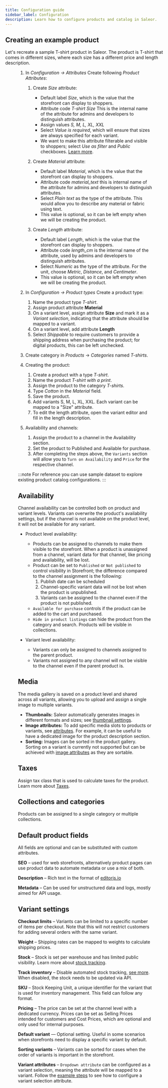 ```yaml
---
title: Configuration guide
sidebar_label: Configuration
description: Learn how to configure products and catalog in Saleor.
---
```



## Creating an example product

Let's recreate a sample T-shirt product in Saleor.
The product is T-shirt that comes in different sizes, where each size has a different price and length description.

<Figure src={tshirt} alt={`Example config`} />

1. In _Configuration -> Attributes_ Create following _Product Attributes_:

   1. Create _Size_ attribute:

      - Default label _Size_, which is the value that the storefront can display to shoppers.
      - Attribute code _T-shirt Size_ This is the internal name of the attribute for admins and developers to distinguish attributes.
      - Assign values _S, M, L, XL, XXL_
      - Select _Value is required_, which will ensure that sizes are always specified for each variant.
      - We want to make this attribute filterable and visible to shoppers; select _Use as filter_ and _Public_ checkboxes. [Learn more](developer/attributes/configuration.mdx).

   2. Create _Material_ attribute:

      - Default label _Material_, which is the value that the storefront can display to shoppers.
      - Attribute code _material_text_ this is internal name of the attribute for admins and developers to distinguish attributes.
      - Select _Plain text_ as the type of the attribute. This would allow you to describe any material or fabric using text.
      - This value is optional, so it can be left empty when we will be creating the product.

   3. Create _Length_ attribute:

      - Default label _Length_, which is the value that the storefront can display to shoppers.
      - Attribute code _length_cm_ is the internal name of the attribute, used by admins and developers to distinguish attributes.
      - Select _Numeric_ as the type of the attribute. For the unit, choose _Metric_, _Distance_, and _Centimeter_.
      - This value is optional, so it can be left empty when we will be creating the product.

2. In _Configuration -> Product types_ Create a product type:

   1. Name the product type _T-shirt_.
   2. Assign product attribute **Material**
   3. On a variant level, assign attribute **Size** and mark it as a _Variant selection_, indicating that the attribute should be mapped to a variant.
   4. On a variant level, add attribute **Length**
   5. Select _Shippable_ to require customers to provide a shipping address when purchasing the product; for digital products, this can be left unchecked.

3. Create category in _Products_ -> _Categories_ named _T-shirts_.

4. Creating the product:

   1. Create a product with a type _T-shirt_.
   2. Name the product _T-shirt with a print_.
   3. Assign the product to the category _T-shirts_.
   4. Type _Cotton_ in the _Material_ field.
   5. Save the product.
   6. Add variants S, M, L, XL, XXL. Each variant can be mapped to a "Size" attribute.
   7. To edit the length attribute, open the variant editor and fill in the length description.

5. Availability and channels:

   1. Assign the product to a channel in the Availability section.
   2. Set the product to Published and Available for purchase.
   3. After completing the steps above, the `Variants` section will allow you to `Turn on Availability` and `Price` for the respective channel.

:::note
For reference you can use sample dataset to explore existing product catalog configurations.
:::

## Availability

Channel availability can be controlled both on product and variant levels.
Variants can overwrite the product's availability settings, but if the channel is not available on the product level, it will not be available for any variant.

- Product level availability:

  - Products can be assigned to channels to make them visible to the storefront. When a product is unassigned from a channel, variant data for that channel, like pricing and availability, will be lost.
  - Product can be set to `Published` or `Not published` to control visibility in Storefront; the difference compared to the channel assignment is the following:
    1. Publish date can be scheduled
    2. Channel-specific variant data will not be lost when the product is unpublished.
    3. Variants can be assigned to the channel even if the product is not published.
  - `Available for purchase` controls if the product can be added to the cart and purchased.
  - `Hide in product listings` can hide the product from the category and search. Products will be visible in collections.

- Variant level availability:
  - Variants can only be assigned to channels assigned to the parent product.
  - Variants not assigned to any channel will not be visible to the channel even if the parent product is.

## Media

The media gallery is saved on a product level and shared across all variants, allowing you to upload and assign a single image to multiple variants.

- **Thumbnails:** Saleor automatically generates images in different formats and sizes; see [thumbnail settings](developer/thumbnails.mdx).
- **Image attributes:** To add specific media slots to products or variants, see [attributes](developer/attributes/overview.mdx). For example, it can be useful to have a dedicated image for the product description section.
- **Sorting:** Images can be sorted in the product gallery. Sorting on a variant is currently not supported but can be achieved with [image attributes](developer/attributes/overview.mdx) as they are sortable.

## Taxes

Assign tax class that is used to calculate taxes for the product. Learn more about [Taxes](developer/taxes.mdx).

[//]: # "add link to catalog section."

## Collections and categories

Products can be assigned to a single category or multiple collections.

## Default product fields

All fields are optional and can be substituted with custom attributes.

**SEO** – used for web storefronts, alternatively product pages can use product data to automate metadata or use a mix of both.

**Description** – Rich text in the format of [editorjs.io](https://editorjs.io/)

**Metadata** – Can be used for unstructured data and logs, mostly aimed for API usage.

## Variant settings

**Checkout limits** – Variants can be limited to a specific number of items per checkout. Note that this will not restrict customers for adding several orders with the same variant.

**Weight** – Shipping rates can be mapped to weights to calculate shipping prices.

**Stock** – Stock is set per warehouse and has limited public visibility. Learn more about [stock tracking](/docs/developer/stock-allocation.mdx).

**Track inventory** – Disable automated stock tracking, [see more](/docs/developer/stock-allocation.mdx). When disabled, the stock needs to be updated via API.

**SKU** – Stock Keeping Unit, a unique identifier for the variant that is used for inventory management. This field can follow any format.

**Pricing** – The price can be set at the channel level with a dedicated currency. Prices can be set as Selling Prices intended for customers and Cost Prices, which are optional and only used for internal purposes.

**Default variant** — Optional setting. Useful in some scenarios when storefronts need to display a specific variant by default.

**Sorting variants** – Variants can be sorted for cases when the order of variants is important in the storefront.

**Variant attributes** – `Dropdown attribute` can be configured as a variant selection, meaning the attribute will be mapped to a variant. Follow the [example steps](#example-steps) to see how to configure a variant selection attribute.
